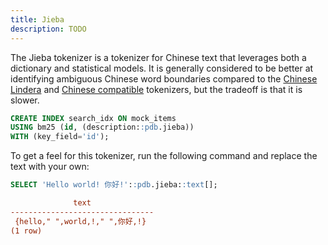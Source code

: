 ```yaml
---
title: Jieba
description: TODO
---
```


The Jieba tokenizer is a tokenizer for Chinese text that leverages both a dictionary and statistical models. It is generally considered to be better at identifying ambiguous Chinese word boundaries
compared to the [Chinese Lindera](/v2/tokenizers/available_tokenizers/lindera) and [Chinese compatible](/v2/tokenizers/available_tokenizers/chinese_compatible) tokenizers, but
the tradeoff is that it is slower.

```sql
CREATE INDEX search_idx ON mock_items
USING bm25 (id, (description::pdb.jieba))
WITH (key_field='id');
```

To get a feel for this tokenizer, run the following command and replace the text with your own:

```sql
SELECT 'Hello world! 你好!'::pdb.jieba::text[];
```

```ini Expected Response
              text
--------------------------------
 {hello," ",world,!," ",你好,!}
(1 row)
```
